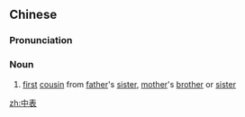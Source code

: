 ==Chinese==
{{zh-forms}}

===Pronunciation===
{{zh-pron
|m=zhōngbiǎo
|c=zung1 biu2
|mn=qz,xm,zz:tiong-piáu
|cat=n
}}

===Noun===
{{zh-noun}}

# [[first]] [[cousin]] from [[father]]'s [[sister]], [[mother]]'s [[brother]] or [[sister]]

[[zh:中表]]